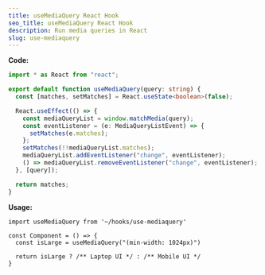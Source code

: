 ```yaml
---
title: useMediaQuery React Hook
seo_title: useMediaQuery React Hook
description: Run media queries in React
slug: use-mediaquery
---
```


**Code:**

```ts
import * as React from "react";

export default function useMediaQuery(query: string) {
  const [matches, setMatches] = React.useState<boolean>(false);

  React.useEffect(() => {
    const mediaQueryList = window.matchMedia(query);
    const eventListener = (e: MediaQueryListEvent) => {
      setMatches(e.matches);
    };
    setMatches(!!mediaQueryList.matches);
    mediaQueryList.addEventListener("change", eventListener);
    () => mediaQueryList.removeEventListener("change", eventListener);
  }, [query]);

  return matches;
}
```

**Usage:**

```tsx
import useMediaQuery from '~/hooks/use-mediaquery'

const Component = () => {
  const isLarge = useMediaQuery("(min-width: 1024px)")

  return isLarge ? /** Laptop UI */ : /** Mobile UI */
}
```
